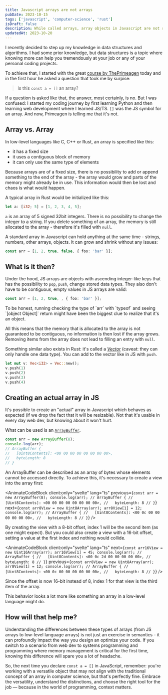 ```yaml
---
title: Javascript arrays are not arrays
pubDate: 2023-10-15
tags: ['javascript', 'computer-science', 'rust']
isDraft: false
description: While called arrays, array objects in Javascript are not really arrays in the typical computer science sense - let's explore
updatedAt: 2023-10-20
---
```



I recently decided to step up my knowledge in data structures and algorithms. I had some prior knowledge, but data structures is a topic where knowing more can help you tremendously at your job or any of your personal coding projects.

To achieve that, I started with the great [course by ThePrimeagen](https://frontendmasters.com/courses/algorithms/) today and in the first hour he asked a question that took me by surpise:

> Is this `const a = []` an array?

If a question is asked like that, the answer, most certainly, is no. But I was confused: I started my coding journey by first learning Python and then learning web development where I learned JS/TS. `[]` was the JS symbol for an array. And now, Primeagen is telling me that it's not.

## Array vs. Array

In low-level languages like C, C++ or Rust, an array is specified like this:

- it has a fixed size
- it uses a contiguous block of memory
- it can only use the same type of elements

Because arrays are of a fixed size, there is no possibility to add or append something to the end of the array - the array would grow and parts of the memory might already be in use. This information would then be lost and chaos is what would happen.

A typical array in Rust would be initialized like this:

```rs
let a: [i32; 5] = [1, 2, 3, 4, 5];
```

`a` is an array of 5 signed 32bit integers. There is no possibility to change the integer to a string. If you delete something of an array, the memory is still allocated to the array - therefore it's filled with `null`.

A standard array in Javascript can hold anything at the same time - strings, numbers, other arrays, objects. It can grow and shrink without any issues:

```ts
const arr = [1, 2, true, false, { foo: 'bar' }];
```

## What is it then?

Under the hood, JS arrays are objects with ascending integer-like keys that has the possibility to `pop`, `push`, change stored data types. They also don't have to be contiguous, empty values in JS arrays are valid:

```ts
const arr = [1, 2, true, , { foo: 'bar' }];
```

<Aside header="[object Object]">
  To be honest, running checking the type of `arr` with `typeof` and seeing
  `[object Object]` return might have been the biggest clue to realize that it's
  an object.
</Aside>

All this means that the memory that is allocated to the array is not guaranteed to be contiguous, no information is then lost if the array grows. Removing items from the array does not lead to filling an entry with `null`.

Something similar also exists in Rust: it's called a [_Vector_](https://doc.rust-lang.org/book/ch08-01-vectors.html) (caveat: they can only handle one data type). You can add to the vector like in JS with `push`.

```rs
let mut v: Vec<i32> = Vec::new();
v.push(1)
v.push(2)
v.push(3)
v.push(4)
```

## Creating an actual array in JS

It's possible to create an "actual" array in Javascript which behaves as expected (if we drop the fact that it will be resizable). Not that it's usable in every day web dev, but knowing about it won't hurt.

What can be used is an [`ArrayBuffer`](https://developer.mozilla.org/en-US/docs/Web/JavaScript/Reference/Global_Objects/ArrayBuffer).

```ts
const arr = new ArrayBuffer(8);
console.log(arr);
// ArrayBuffer {
//   [Uint8Contents]: <00 00 00 00 00 00 00 00>,
//   byteLength: 8
// }
```

An ArrayBuffer can be described as an array of bytes whose elements cannot be accessed directly. To achieve this, it's necessary to create a view into the array first:

<AnimateCodeBlock
  client:only="svelte"
  lang="ts"
  previous={`const arr = new ArrayBuffer(8);
console.log(arr);
// ArrayBuffer {
//   [Uint8Contents]: <00 00 00 00 00 00 00 00>,
//   byteLength: 8
// }`}
  next={`const arr8View = new Uint8Array(arr);
arr8View[1] = 12;
console.log(arr);
// ArrayBuffer {
//   [Uint8Contents]: <00 0c 00 00 00 00 00 00>,
//   byteLength: 8
// }`}
/>

By creating the view with a 8-bit offset, index 1 will be the second item (as one might expect).
But you could also create a view with a 16-bit offset, setting a value at the first index and nothing would collide.

<AnimateCodeBlock
  client:only="svelte"
  lang="ts"
  next={`const arr16View = new Uint16Array(arr);
arr16View[1] = 45;
console.log(arr);
// ArrayBuffer {
//   [Uint8Contents]: <00 0c 2d 00 00 00 00 00>,
//   byteLength: 8
// }`}
  previous={`const arr8View = new Uint8Array(arr);
arr8View[1] = 12;
console.log(arr);
// ArrayBuffer {
//   [Uint8Contents]: <00 0c 00 00 00 00 00 00>,
//   byteLength: 8
// }`}
/>

Since the offset is now 16-bit instead of 8, index 1 for that view is the third item of the array.

This behavior looks a lot more like something an array in a low-level language might do.

## How will that help me?

Understanding the differences between these types of arrays (from JS arrays to low-level language arrays) is not just an exercise in semantics - it can profoundly impact the way you design an optimize your code. If you switch to a scenario from web dev to systems programming and programming where memory management is critical for the first time, knowing this difference will spare you a lot of headache.

So, the next time you declare `const a = []` in JavaScript, remember: you're working with a versatile object that may not align with the traditional concept of an array in computer science, but that's perfectly fine. Embrace the versatility, understand the distinctions, and choose the right tool for the job — because in the world of programming, context matters.
